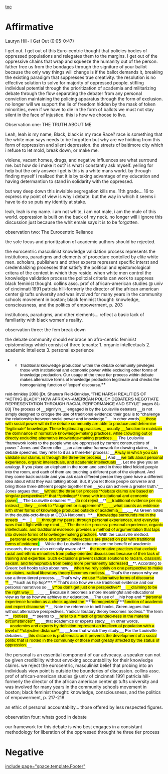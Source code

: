 [[toc]]
=Affirmative= 
Lauryn Hill- I Get Out (0:05-0:47)

I get out. I get out of this Euro-centric thought that policies bodies of oppressed populations and relegates them to the margins. I get out of the oppressive chains that wrap and squeeze the humanity out of the person. father free us from the bondages through the signiture of your ballot because the only way things will change is if the ballot demands it, breaking the existing paradigm that suppresses true creativity. the resolution is no effective solution to solve for majority of oppressed people. stifling individual potential through the prioritization of academia and militarizing debate through the flow separating the debater from any personal conviction maintaining the policing apparatus through the form of exclusion. no longer will we support the lie of freedom hidden by the mask of token minorities, even if we have to die in the form of ballots we must not stay silent in the face of injustice. this is how we choose to live.


Observation one: THE TRUTH ABOUT ME

Leah, leah is my name,
Black, black is my race
Race? race is something that the white man says needs to be forgotten
but why are we hidding from this form of oppression and silent depression.
the streets of baltimore city which i refuse to let mold, break down, or make me.

violene, vacant homes, drugs, and negative influences are what surround me.
but how do i make it out? is what i constantly ask myself.
yelling for help but the only answer i get is this is a white mans world.
by through finding myself i realized that it is by taking advantage of my education and having determantion to stand in solidarity with the oppressed.

but way deep down this invisible segregation kills me.
11th grade... 16 to express my point of view is why i debate.
but the way in which it seems i have to do so puts my identity at stake.

leah, leah is my name.
i am not white, i am not male, i am the mule of this world.
oppression is built on the back of my neck.
no longer will i ignore this discussion just because the whit emale says it is to be forgotten.




observation two: The Eurocentric Reliance

the sole focus and prioritization of academic authors should be rejected.

the eurocentric masculinist knowledge validation process represents the institutions, paradigms and elements of procedure contolled by elite white men. scholars, publishers and other experts represent specific interst and credentializing processes that satisfy the political and epistomological critera of the context in which they reside.
when white men control the knowledge validation process the politcial criteria can work to suppress black feminist thought.
collins assc. prof of african-american studies @ univ of cincinnati 1991
patricia hill-formerly the director of the african american center @ tufts university and was involved for many years in the community schools movement in boston; black feminist thought: knowledge, consciousness, and the politics of empowerment, p. 203

institutions, paradigms, and other elements... reflect a basic lack of familiarity with black women's reality.



observation three: the fem break down

the debate community should embrace an afro-centric feminist epistomology which consist of three tenants:
1. organic intellectuals
2. academic intellects
3. personal experience



**<span style="color: black; font-family: 'Arial','sans-serif'; font-size: 10pt; line-height: 115%;">Traditional knowledge production within the debate community privileges those with institutional and economic power while excluding other forms of knowledge production. Our usage of the three tier process within debate makes alternative forms of knowledge production legitimate and checks the homogenizing function of 'expert' discourse.</span>**
<span style="color: black; font-family: 'Arial','sans-serif'; font-size: 10pt; line-height: 115%;">reid-brinkley 2008 [Dr. Shanara Reid-Brinkley, "THE HARSH REALITIES OF “ACTING BLACK”: HOW AFRICAN-AMERICAN POLICY DEBATERS NEGOTIATE REPRESENTATION THROUGH RACIAL PERFORMANCE AND STYLE" pages 81-83]</span>
<span style="color: black; font-family: 'Arial','sans-serif'; font-size: 10pt; line-height: 115%;">The process of __signifyin__’ engaged in by the Louisville debaters __is not simply designed to critique the use of traditional evidence; their goal is to “challenge the relationship between social power and knowledge.”__ In other words<span style="background: yellow;">, __those with social power within the debate community are able to produce and determine “legitimate” knowledge. These legitimating practices__ usually __function to maintain the dominance of normative knowledge-making practices, while crowding out or directly excluding alternative knowledge-making practices.__</span> The Louisville “framework looks to the people who are oppressed by current constructions of power.” Jones and Green offer __an alternative framework for drawing claims__ in debate speeches, they refer to it as a three-tier process: __<span style="background: yellow;">A way in which you can validate our claims, is through the three-tier process</span>__<span style="background: yellow;">.</span> And __<span style="background: yellow;">we talk about personal experience, organic intellectuals, and academic intellectuals</span>__. Let me give you an analogy. If you place an elephant in the room and send in three blind folded people into the room, and each of them are touching a different part of the elephant. And they come back outside and you ask each different person they gone have a different idea about what they was talking about. But, if you let those people converse and bring those three different people together then __you can achieve a greater truth.”__ Jones argues that __<span style="background: yellow;">without the three tier process **<span style="font-family: 'Arial','sans-serif';">debate claims are based on singular perspectives</span>** that **<span style="font-family: 'Arial','sans-serif';">privilege</span>** those with institutional and economic power</span><span style="background: lime;">.</span>__ The Louisville debaters **__<span style="background: yellow; font-family: 'Arial','sans-serif';">do not reject</span>__**<span style="background: yellow;"> __traditional evidence per se, instead__ they __seek to **<span style="font-family: 'Arial','sans-serif';">augment or supplement</span>**__ __what counts as evidence with other forms of knowledge produced outside of academia__</span>__.__ As Green notes in the double-octo-finals at CEDA Nationals, “**__<span style="background: yellow; font-family: 'Arial','sans-serif';">Knowledge surrounds me in the streets</span>__**__<span style="background: yellow;">,</span>__<span style="background: yellow;"> __through my peers, through personal experiences, and everyday wars that I fight with my mind.__” The thee-tier process: personal experience, organic intellectuals, and traditional evidence, provides a method of argumentation that taps into diverse forms of knowledge-making practices</span>. With the Louisville method, __<span style="background: yellow;">personal experience and organic intellectuals are placed on par with traditional forms of evidence</span><span style="background: lime;">.</span>__ While the Louisville debaters see the benefit of academic research, they are also critically aware of **__<span style="background: yellow;">the normative practices that exclude racial and ethnic minorities from policy-oriented discussions because of their lack of training and expertise. Such exclusions prevent radical solutions to racism, classism, sexism, and homophobia from being more permanently addressed</span>__**. According to Green: bell hooks talks about how __<span style="background: yellow;">when we rely solely on one perspective to make our claims, radical liberatory theory becomes rootless.</span>__ That’s the reason why we use a three-tiered process. __That’s why <span style="background: yellow;">we use **<span style="font-family: 'Arial','sans-serif';">alternative forms of discourse </span>**</span>__**<span style="font-family: 'Arial','sans-serif'; font-weight: normal;">such as hip hop</span>****.** That’s also how we use traditional evidence and our personal narratives so __<span style="background: yellow;">y**<span style="font-family: 'Arial','sans-serif';">ou don’t get just one perspective</span>**</span>__<span style="background: yellow;"> __claiming to be the right way__</span>__.__ __Because it becomes a more meaningful and educational view as far as how we achieve our education.__The use of __hip hop and **<span style="background: yellow;">personal experience function as a check against the </span>****<span style="background: yellow; font-family: 'Arial','sans-serif'; font-weight: normal;">homogenizing</span>****<span style="background: yellow;">function of academic and expert discourse.</span>**__ Note the reference to bell hooks, Green argues that without alternative perspectives, “radical libratory theory becomes rootless.” The term **__<span style="background: yellow; font-family: 'Arial','sans-serif';">rootless</span>__** seems to __<span style="background: yellow;">refer to a **<span style="font-family: 'Arial','sans-serif';">lack of grounded-ness in the material circumstances</span>**</span>__ __that academics or experts study.__ In other words, __<span style="background: yellow;">academics and experts by definition represent an intellectual population with a level of **<span style="font-family: 'Arial','sans-serif';">objective distance</span>**</span>__ __from that which they study.__ For the Louisville debaters, __<span style="background: yellow;">this distance is problematic as it prevents the development of a social politic that is rooted in the community of those most greatly affected by the status of oppression.</span>__</span>


the personal is an essential component of our advocacy.
a speaker can not be given credibility without envoking accountability for their knowledge claims. we reject the eurocentric, masculinist belief that probing into an individuals view point is outside the bounderies of discussion.
collins assc. prof of african-american studies @ univ of cincinnati 1991
patricia hill-formerly the director of the african american center @ tufts university and was involved for many years in the community schools movement in boston; black feminist thought: knowledge, consciousness, and the politics of empowerment, p. 217-218

an ethic of personal accountablity... those offered by less respected figures.




observation four: whats good in debate

our framework for this debate is who best engages in a consistant methodology for liberation of the oppressed throught he three tier process
=Negative= 

[[include page="space.template.Footer"]]